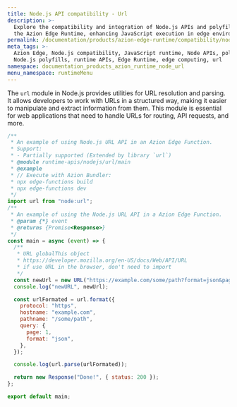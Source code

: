 ```yaml
---
title: Node.js API compatibility - Url
description: >-
  Explore the compatibility and integration of Node.js APIs and polyfills with
  the Azion Edge Runtime, enhancing JavaScript execution in edge environments.
permalink: /documentation/products/azion-edge-runtime/compatibility/node/url/
meta_tags: >-
  Azion Edge, Node.js compatibility, JavaScript runtime, Node APIs, polyfills,
  Node.js polyfills, runtime APIs, Edge Runtime, edge computing, url
namespace: documentation_products_azion_runtime_node_url
menu_namespace: runtimeMenu
---
```


The `url` module in Node.js provides utilities for URL resolution and parsing. It allows developers to work with URLs in a structured way, making it easier to manipulate and extract information from them. This module is essential for web applications that need to handle URLs for routing, API requests, and more.

```javascript
/**
 * An example of using Node.js URL API in an Azion Edge Function.
 * Support:
 * - Partially supported (Extended by library `url`)
 * @module runtime-apis/nodejs/url/main
 * @example
 * // Execute with Azion Bundler:
 * npx edge-functions build
 * npx edge-functions dev
 */
import url from "node:url";
/**
 * An example of using the Node.js URL API in a Azion Edge Function.
 * @param {*} event
 * @returns {Promise<Response>}
 */
const main = async (event) => {
  /**
   * URL globalThis object
   * https://developer.mozilla.org/en-US/docs/Web/API/URL
   * if use URL in the browser, don't need to import
   */
  const newUrl = new URL("https://example.com/some/path?format=json&page=1");
  console.log("newURL", newUrl);

  const urlFormated = url.format({
    protocol: "https",
    hostname: "example.com",
    pathname: "/some/path",
    query: {
      page: 1,
      format: "json",
    },
  });

  console.log(url.parse(urlFormated));

  return new Response("Done!", { status: 200 });
};

export default main;
```